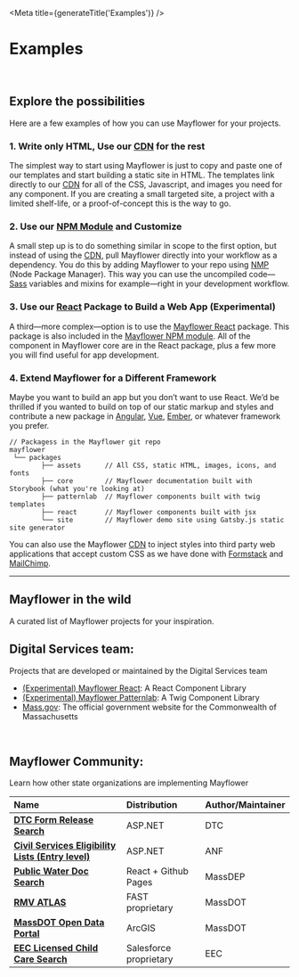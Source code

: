 

<Meta title={generateTitle('Examples')} />


# Examples

<br />

## Explore the possibilities

Here are a few examples of how you can use Mayflower for your projects.

### **1.** Write only HTML, Use our [CDN](https://unpkg.com/browse/@massds/mayflower@10.4.1) for the rest

The simplest way to start using Mayflower is just to copy and paste one of our templates and start building a static site in HTML. The templates link directly to our [CDN](https://unpkg.com/browse/@massds/mayflower@10.4.1) for all of the CSS, Javascript, and images you need for any component.  If you are creating a small targeted site, a project with a limited shelf-life, or a proof-of-concept this is the way to go.

### **2.** Use our [NPM Module](https://www.npmjs.com/package/@massds/mayflower) and Customize

A small step up is to do something similar in scope to the first option, but instead of using the [CDN](https://unpkg.com/browse/@massds/mayflower@10.4.1), pull Mayflower directly into your workflow as a dependency. You do this by adding Mayflower to your repo using [NMP](https://www.npmjs.com/) (Node Package Manager). This way you can use the uncompiled code—[Sass](https://sass-lang.com/) variables and mixins for example—right in your development workflow.

### **3.** Use our [React](https://www.reactjs.com) Package to Build a Web App (Experimental)

A third—more complex—option is to use the [Mayflower React](https://mayflower.digital.mass.gov/react) package. This package is also included in the [Mayflower NPM module](https://www.npmjs.com/package/@massds/mayflower). All of the component in Mayflower core are in the React package, plus a few more you will find useful for app development.

### **4.** Extend Mayflower for a Different Framework

Maybe you want to build an app but you don’t want to use React. We’d be thrilled if you wanted to build on top of our static markup and styles and contribute a new package in [Angular](https://www.angularjs.org), [Vue](https://vuejs.org), [Ember](https://www.emberjs.org), or whatever framework you prefer.

```
// Packagess in the Mayflower git repo
mayflower
 └── packages
		├── assets		// All CSS, static HTML, images, icons, and fonts
		├── core		// Mayflower documentation built with Storybook (what you're looking at)
		├── patternlab	// Mayflower components built with twig templates
		├── react		// Mayflower components built with jsx
		└── site		// Mayflower demo site using Gatsby.js static site generator
```

You can also use the Mayflower [CDN](https://unpkg.com/browse/@massds/mayflower@10.4.1) to inject styles into third party web applications that accept custom CSS as we have done with [Formstack](https://www.formstack.com/) and [MailChimp](https://www.mailchimp.com).

---

## Mayflower in the wild

A curated list of Mayflower projects for your inspiration.

## Digital Services team:
Projects that are developed or maintained by the Digital Services team
- [(Experimental) Mayflower React](https://mayflower.digital.mass.gov/react): A React Component Library
- [(Experimental) Mayflower Patternlab](https://mayflower.digital.mass.gov/patternlab): A Twig Component Library
- [Mass.gov](https://www.mass.gov/): The official government website for the Commonwealth of Massachusetts

<br />

## Mayflower Community:
Learn how other state organizations are implementing Mayflower

| Name | Distribution | Author/Maintainer |
| :--- | :--- | :--- |
| [**DTC  Form Release Search**](https://services.oca.state.ma.us/dtc/frmReleasedCalendar.aspx) | ASP.NET | DTC | Mayflower inspired |
| [**Civil Services Eligibility Lists (Entry level)**](https://www.mass.gov/service-details/civil-service-eligible-lists) | ASP.NET | ANF | Mayflower as markup |
| [**Public Water Doc Search**](https://massgov.github.io/MassDEP/brp/dwp/pws-documents-search/build/%20) | React + Github Pages | MassDEP | Mayflower artifacts |
| [**RMV ATLAS**](https://atlas-myrmv.massdot.state.ma.us/myrmv/_/) | FAST proprietary | MassDOT | Mayflower inspired |
| [**MassDOT Open Data Portal**](https://geo-massdot.opendata.arcgis.com) | ArcGIS | MassDOT | Mayflower inspired |
| [**EEC Licensed Child Care Search**](https://eeclead.force.com/EEC_ChildCareSearch) | Salesforce proprietary | EEC | Mayflower inspired |
